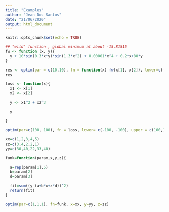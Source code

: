 ```yaml
---
title: "Examples"
author: "Jean Dos Santos"
date: "21/06/2020"
output: html_document
---
```


```r
knitr::opts_chunk$set(echo = TRUE)
```





```r
## "wild" function , global minimum at about -15.81515
fw <- function (x, y){
  y + 10*sin(0.3*x*y)*sin(1.3*x^2) + 0.00001*x^4 + 0.2*x+80*y
}

res <- optim(par = c(10,10), fn = function(x) fw(x[1], x[2]), lower=c(-100,-100), upper=c(100,100), method = "L-BFGS-B")
res
```



```r
loss <- function(x){
  x1 <- x[1]
  x2 <- x[2]
  
  y <- x1^2 + x2^3
  
  y
  
}

optim(par=c(100, 100), fn = loss, lower= c(-100, -100), upper = c(100,100))
```


```r
xx=c(1,2,3,4,5)
zz=c(3,4,2,2,1)
yy=c(30,40,22,33,40)

funk=function(param,x,y,z){
  
  a=rep(param[1],5)
  b=param[2]
  d=param[3]
  
  fit=sum((y-(a+b*x+z*d))^2)
  return(fit)
}

optim(par=c(1,1,1), fn=funk, x=xx, y=yy, z=zz) 
```












